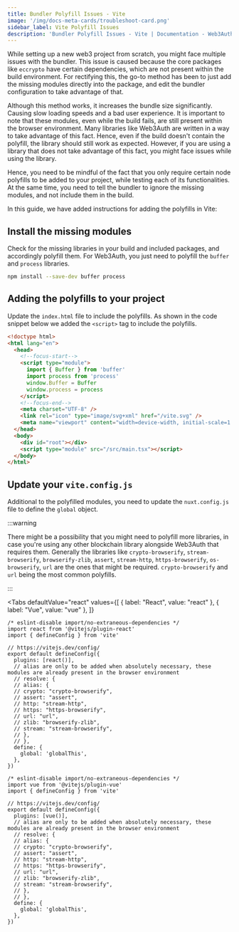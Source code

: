 ```yaml
---
title: Bundler Polyfill Issues - Vite
image: '/img/docs-meta-cards/troubleshoot-card.png'
sidebar_label: Vite Polyfill Issues
description: 'Bundler Polyfill Issues - Vite | Documentation - Web3Auth'
---
```



While setting up a new web3 project from scratch, you might face multiple issues with the bundler. This issue is caused because the core packages like `eccrypto` have certain dependencies, which are not present within the build environment. For rectifying this, the go-to method has been to just add the missing modules directly into the package, and edit the bundler configuration to take advantage of that.

Although this method works, it increases the bundle size significantly. Causing slow loading speeds and a bad user experience. It is important to note that these modules, even while the build fails, are still present within the browser environment. Many libraries like Web3Auth are written in a way to take advantage of this fact. Hence, even if the build doesn't contain the polyfill, the library should still work as expected. However, if you are using a library that does not take advantage of this fact, you might face issues while using the library.

Hence, you need to be mindful of the fact that you only require certain node polyfills to be added to your project, while testing each of its functionalities. At the same time, you need to tell the bundler to ignore the missing modules, and not include them in the build.

In this guide, we have added instructions for adding the polyfills in Vite:

## Install the missing modules

Check for the missing libraries in your build and included packages, and accordingly polyfill them. For Web3Auth, you just need to polyfill the `buffer` and `process` libraries.

```bash npm2yarn
npm install --save-dev buffer process
```

## Adding the polyfills to your project

Update the `index.html` file to include the polyfills. As shown in the code snippet below we added the `<script>` tag to include the polyfills.

```html
<!doctype html>
<html lang="en">
  <head>
    <!--focus-start-->
    <script type="module">
      import { Buffer } from 'buffer'
      import process from 'process'
      window.Buffer = Buffer
      window.process = process
    </script>
    <!--focus-end-->
    <meta charset="UTF-8" />
    <link rel="icon" type="image/svg+xml" href="/vite.svg" />
    <meta name="viewport" content="width=device-width, initial-scale=1.0" />
  </head>
  <body>
    <div id="root"></div>
    <script type="module" src="/src/main.tsx"></script>
  </body>
</html>
```

## Update your `vite.config.js`

Additional to the polyfilled modules, you need to update the `nuxt.config.js` file to define the `global` object.

:::warning

There might be a possibility that you might need to polyfill more libraries, in case you're using any other blockchain library alongside Web3Auth that requires them. Generally the libraries like `crypto-browserify`, `stream-browserify`, `browserify-zlib`, `assert`, `stream-http`, `https-browserify`, `os-browserify`, `url` are the ones that might be required. `crypto-browserify` and `url` being the most common polyfills.

:::

<Tabs
  defaultValue="react"
  values={[
    { label: "React", value: "react" },
    { label: "Vue", value: "vue" },
  ]}
>

<TabItem value="react">

```tsx
/* eslint-disable import/no-extraneous-dependencies */
import react from '@vitejs/plugin-react'
import { defineConfig } from 'vite'

// https://vitejs.dev/config/
export default defineConfig({
  plugins: [react()],
  // alias are only to be added when absolutely necessary, these modules are already present in the browser environment
  // resolve: {
  // alias: {
  // crypto: "crypto-browserify",
  // assert: "assert",
  // http: "stream-http",
  // https: "https-browserify",
  // url: "url",
  // zlib: "browserify-zlib",
  // stream: "stream-browserify",
  // },
  // },
  define: {
    global: 'globalThis',
  },
})
```

</TabItem>

<TabItem value="vue">

```tsx
/* eslint-disable import/no-extraneous-dependencies */
import vue from '@vitejs/plugin-vue'
import { defineConfig } from 'vite'

// https://vitejs.dev/config/
export default defineConfig({
  plugins: [vue()],
  // alias are only to be added when absolutely necessary, these modules are already present in the browser environment
  // resolve: {
  // alias: {
  // crypto: "crypto-browserify",
  // assert: "assert",
  // http: "stream-http",
  // https: "https-browserify",
  // url: "url",
  // zlib: "browserify-zlib",
  // stream: "stream-browserify",
  // },
  // },
  define: {
    global: 'globalThis',
  },
})
```

</TabItem>
</Tabs>
